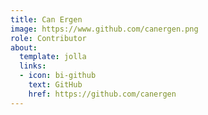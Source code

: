 ```yaml
---
title: Can Ergen
image: https://www.github.com/canergen.png
role: Contributor
about:
  template: jolla
  links:
  - icon: bi-github
    text: GitHub
    href: https://github.com/canergen
---
```


